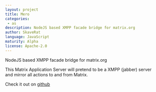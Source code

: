 ```yaml
---
layout: project
title: Mero
categories: 
 - as
description: NodeJS based XMPP facade bridge for matrix.org
author: SkaveRat
language: JavaScript
maturity: Alpha
license: Apache-2.0
---
```


NodeJS based XMPP facade bridge for matrix.org

This Matrix Application Server will pretend to be a XMPP (jabber) server and mirror all actions to and from Matrix.

Check it out on [github](https://github.com/SkaveRat/mero)
